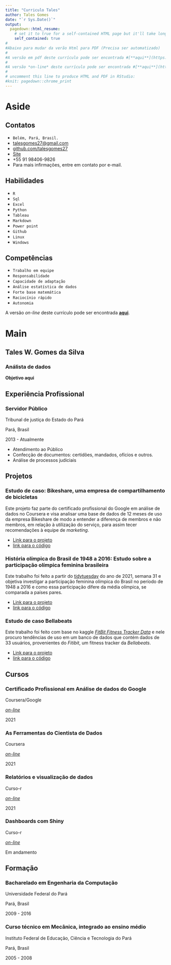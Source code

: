 ```yaml
---
title: "Curriculo Tales"
author: Tales Gomes
date: "`r Sys.Date()`"
output:
  pagedown::html_resume:
    # set it to true for a self-contained HTML page but it'll take longer to render
    self_contained: true
#
#Abaixo para mudar da verão Html para PDF (Precisa ser automatizado)
#
#A versão em pdf deste currículo pode ser encontrada #[**aqui**](https://github.com/rstudio/pagedown).
#
#A versão *on-line* deste currículo pode ser encontrada #[**aqui**](https://github.com/rstudio/pagedown).
#
# uncomment this line to produce HTML and PDF in RStudio:
#knit: pagedown::chrome_print
---
```


# Aside

## Contatos {#contact}

-   <i class="fas fa-map-marker-alt"></i> `Belém, Pará, Brasil.`
-   <i class="fa fa-envelope"></i> [talesgomes27@gmail.com](mailto:talesgomes27@gmail.com){.email}
-   <i class="fa fa-github"></i> [github.com/talesgomes27](https://github.com/talesgomes27)
-   <i class="fas fa-globe"></i> [Site](https://blogdotales.netlify.app/)
-   <i class="fa fa-phone"></i> +55 91 98406-9826
-   Para mais infirmações, entre em contato por e-mail.


## Habilidades {#skills}

 
-   <i class="fab fa-r-project"></i> `R`
-   <i class="fas fa-database"></i> `Sql`
-   <i class="fas fa-table"></i> `Excel`
-   <i class="fab fa-python"></i> `Python`
-   <i class="fas fa-chart-line"></i> `Tableau`
-   <i class="fab fa-markdown"></i> `Markdown`
-   <i class="far fa-file-powerpoint"></i> `Power point`
-   <i class="fab fa-github"></i> `Github`
-   <i class="fab fa-linux"></i> `Linux`
-   <i class="fab fa-windows"></i> `Windows`

## Competências    {#skills}

-   <i class="fas fa-users"></i> `Trabalho em equipe`
-   <i class="fas fa-handshake"></i> `Responsabilidade`
-   <i class="far fa-compass"></i> `Capacidade de adaptação`
-   <i class="fas fa-chart-bar"></i> `Análise estatística de dados`
-   <i class="fas fa-calculator"></i> `Forte base matemática`
-   <i class="fas fa-user-cog"></i> `Raciocínio rápido`
-   <i class="fas fa-user-check"></i> `Autonomia`


A versão *on-line* deste currículo pode ser encontrada [**aqui**](https://github.com/rstudio/pagedown).

# Main

## Tales W. Gomes da Silva {#title}

### Análista de dados

**Objetivo aqui**

## Experiência Profissional {data-icon="suitcase"}

### Servidor Público

Tribunal de justiça do Estado do Pará

Pará, Brasil

2013 - Atualmente

::: {.concise}
-   Atendimento ao Público
-   Confecção de documentos: certidões, mandados, ofícios e outros.
-   Análise de processos judiciais
:::


## Projetos {data-icon="chart-bar"}

### Estudo de caso: Bikeshare, uma empresa de compartilhamento de bicicletas


Este projeto faz parte do certificado profissional do Google em análise de dados no Coursera e visa analisar uma base de dados de 12 meses de uso da empresa Bikeshare de modo a entender a diferença de membros e não membros, em relação à utilização do serviço, para assim tecer recomendações à equipe de *marketing*.

::: {.concise}
-   [Link para o projeto](https://talesgomes27.github.io/DAC8-Case-Study-1/bikeshare_dac8.html)
-   [link para o código](https://github.com/talesgomes27/DAC8-Case-Study-1)
:::

 
### História olímpica do Brasil de 1948  a 2016: Estudo sobre a participação olímpica feminina brasileira


Este trabalho foi feito a partir do [tidytuesday](https://github.com/rfordatascience/tidytuesday) do ano de 2021, semana 31 e objetiva investigar a participação feminina olímpica do Brasil no período de 1948 a 2016 e como essa participação difere da média olímpica, se comparada a países pares.


::: {.concise}
-   [Link para o projeto](https://talesgomes27.github.io/tidytuesday/tidytuesday/2021-31/tidytuesday_2021-31.html)
-   [link para o código](https://github.com/talesgomes27/tidytuesday/tree/main/tidytuesday/2021-31)
:::


### Estudo de caso Bellabeats


Este trabalho foi feito com base no kaggle [*FitBit Fitness Tracker Data*](https://www.kaggle.com/arashnic/fitbit) e nele procuro tendências de uso em um  banco de dados que contém dados de 33 usuários, provenientes do *Fitibit*, um fitness tracker da *Bellabeats*.


::: {.concise}
-   [Link para o projeto](https://blogdotales.netlify.app/blog/2021-09-10-bellabeat/)
-   [link para o código](https://github.com/talesgomes27/blog/tree/main/content/blog/2021-09-10-bellabeat)
:::

## Cursos {data-icon="laptop"}

### Certificado Profissional em Análise de dados do Google

Coursera/Google

[*on-line*](https://coursera.org/share/b8f00a8635126ef11eed8b4564c64cde)

2021



### As Ferramentas do Cientista de Dados

Coursera

[*on-line*](https://coursera.org/share/68bbd792642e5ab8fb9fecaff748c250)

2021


### Relatórios e visualização de dados

Curso-r

[*on-line*](https://curso-r.com/cursos/visualizacao/)

2021

### Dashboards com Shiny

Curso-r

[*on-line*](https://curso-r.com/cursos/dashboards/)

Em andamento



## Formação {data-icon="graduation-cap" data-concise="true"}

### Bacharelado em Engenharia da Computação

Universidade Federal do Pará

Pará, Brasil

2009 - 2016


### Curso técnico em Mecânica, integrado ao ensino médio

Instituto Federal de Educação, Ciência e Tecnologia do Pará

Pará, Brasil

2005 - 2008










